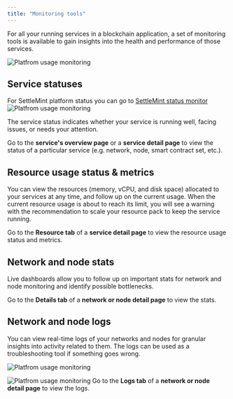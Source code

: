 ```yaml
---
title: "Monitoring tools"
---
```


For all your running services in a blockchain application, a set of monitoring
tools is available to gain insights into the health and performance of those
services.

![Platfrom usage monitoring](../../../img/building-with-settlemint/node-resources.png)

## Service statuses

For SettleMint platform status you can go to [SettleMint status monitor](https://status.settlemint.com/)
![Platfrom usage monitoring](../../../img/about-settlemint/status-monitor.png)

The service status indicates whether your service is running well, facing
issues, or needs your attention.

Go to the **service's overview page** or a **service detail page** to view the
status of a particular service (e.g. network, node, smart contract set, etc.).

## Resource usage status & metrics

You can view the resources (memory, vCPU, and disk space) allocated to your
services at any time, and follow up on the current usage. When the current
resource usage is about to reach its limit, you will see a warning with the
recommendation to scale your resource pack to keep the service running.

Go to the **Resource tab** of a **service detail page** to view the resource
usage status and metrics.

## Network and node stats

Live dashboards allow you to follow up on important stats for network and node
monitoring and identify possible bottlenecks.

Go to the **Details tab** of a **network or node detail page** to view the
stats.

## Network and node logs

You can view real-time logs of your networks and nodes for granular insights
into activity related to them. The logs can be used as a troubleshooting tool if
something goes wrong.

![Platfrom usage monitoring](../../../img/platfrom-components/evm-node-logs.png)

![Platfrom usage monitoring](../../../img/platfrom-components/fabric-node-logs.png)
Go to the **Logs tab** of a **network or node detail page** to view the logs.
